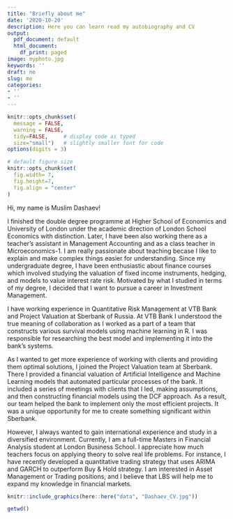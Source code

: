 ```yaml
---
title: "Briefly about me"
date: '2020-10-20'
description: Here you can learn read my autobiography and CV
output:
  pdf_document: default
  html_document: 
    df_print: paged
image: myphoto.jpg
keywords: ''
draft: no
slug: me
categories:
- ''
- ''
---
```


```r
knitr::opts_chunk$set(
  message = FALSE, 
  warning = FALSE, 
  tidy=FALSE,     # display code as typed
  size="small")   # slightly smaller font for code
options(digits = 3)

# default figure size
knitr::opts_chunk$set(
  fig.width= 7, 
  fig.height=7,
  fig.align = "center"
)
```

Hi, my name is Muslim Dashaev! 

I finished the double degree programme at Higher School of Economics and University of London under the academic direction of London School Economics with distinction. Later, I have been also working there as a teacher’s assistant in Management Accounting and as a class teacher in Microeconomics-1. I am really passionate about teaching becase I like to explain and make complex things easier for understanding. Since my undergraduate degree, I have been enthusiastic about finance courses which involved studying the valuation of fixed income instruments, hedging, and models to value interest rate risk. Motivated by what I studied in terms of my degree, I decided that I want to pursue a career in Investment Management. 

I have working experience in Quantitative Risk Management at VTB Bank and Project Valuation at Sberbank of Russia. At VTB Bank I understood the true meaning of collaboration as I worked as a part of a team that constructs various survival models using machine learning in R. I was responsible for researching the best model and implementing it into the bank’s systems.

As I wanted to get more experience of working with clients and providing them optimal solutions, I joined the Project Valuation team at Sberbank. There I provided a financial valuation of Artificial Intelligence and Machine Learning models that automated particular processes of the bank. It included a series of meetings with clients that I led, making assumptions, and then constructing financial models using the DCF approach. As a result, our team helped the bank to implement only the most efficient projects. It was a unique opportunity for me to create something significant within Sberbank. 

However, I always wanted to gain international experience and study in a diversified environment. Currently, I am a full-time Masters in Financial Analysis student at London Business School. I appreciate how much teachers focus on applying theory to solve real life problems. For instance, I have recently developed a quantitative trading strategy that uses ARIMA and GARCH to outperform Buy & Hold strategy. I am interested in Asset Management or Trading positions, and I believe that LBS will help me to expand my knowledge in financial markets.


```r

knitr::include_graphics(here::here("data", "Dashaev_CV.jpg"))

getwd()
```

